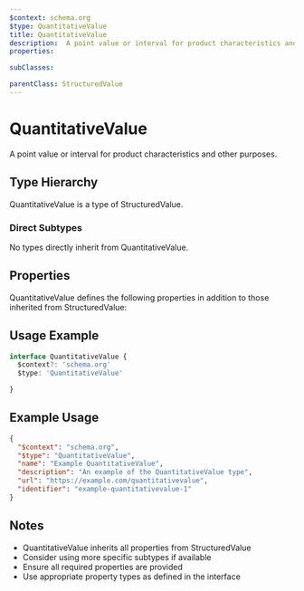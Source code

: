 ```yaml
---
$context: schema.org
$type: QuantitativeValue
title: QuantitativeValue
description:  A point value or interval for product characteristics and other purposes.
properties:

subClasses:

parentClass: StructuredValue
---
```


# QuantitativeValue

 A point value or interval for product characteristics and other purposes.

## Type Hierarchy

QuantitativeValue is a type of StructuredValue.

### Direct Subtypes

No types directly inherit from QuantitativeValue.

## Properties

QuantitativeValue defines the following properties in addition to those inherited from StructuredValue:



## Usage Example

```typescript
interface QuantitativeValue {
  $context?: 'schema.org'
  $type: 'QuantitativeValue'

}
```

## Example Usage

```json
{
  "$context": "schema.org",
  "$type": "QuantitativeValue",
  "name": "Example QuantitativeValue",
  "description": "An example of the QuantitativeValue type",
  "url": "https://example.com/quantitativevalue",
  "identifier": "example-quantitativevalue-1"
}
```

## Notes

- QuantitativeValue inherits all properties from StructuredValue
- Consider using more specific subtypes if available
- Ensure all required properties are provided
- Use appropriate property types as defined in the interface
